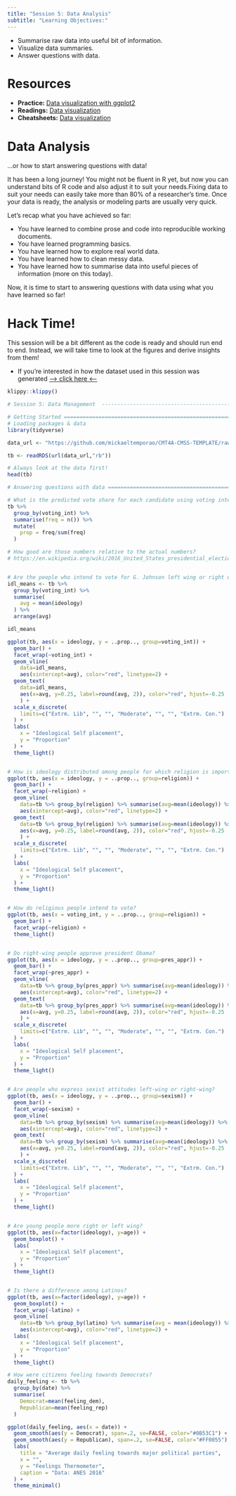 ```yaml
---
title: "Session 5: Data Analysis"
subtitle: "Learning Objectives:"
---
```


- Summarise raw data into useful bit of information.
- Visualize data summaries.
- Answer questions with data.

# Resources

- **Practice:** [Data visualization with ggplot2](https://learn.datacamp.com/courses/introduction-to-data-visualization-with-ggplot2)
- **Readings:** [Data visualization](https://r4ds.had.co.nz/data-visualisation.html)
- **Cheatsheets:** [Data visualization](https://github.com/rstudio/cheatsheets/raw/master/data-visualization-2.1.pdf)


# Data Analysis

...or how to start answering questions with data!

It has been a long journey! You might not be fluent in R yet, but now you can understand bits of R code and also adjust it to suit your needs.Fixing data to suit your needs can easily take more than 80% of a researcher's time. Once your data is ready, the analysis or modeling parts are usually very quick.

Let's recap what you have achieved so far:

- You have learned to combine prose and code into reproducible working documents.
- You have learned programming basics.
- You have learned how to explore real world data.
- You have learned how to clean messy data.
- You have learned how to summarise data into useful pieces of information (more on this today).

Now, it is time to start to answering questions with data using what you have learned so far!

# Hack Time!

This session will be a bit different as the code is ready and should run end to end. Instead, we will take time to look at the figures and derive insights from them!

- If you're interested in how the dataset used in this session was generated [--> click here <--](https://github.com/mickaeltemporao/CMT4A-CMSS-TEMPLATE/blob/main/src/make_data.R)

```r
klippy::klippy()
```

```r
# Session 5: Data Management  --------------------------------------------------

# Getting Started ==============================================================
# Loading packages & data
library(tidyverse)

data_url <- "https://github.com/mickaeltemporao/CMT4A-CMSS-TEMPLATE/raw/main/data/clean_2016.rds"

tb <- readRDS(url(data_url,"rb"))

# Always look at the data first!
head(tb)

# Answering questions with data ================================================

# What is the predicted vote share for each candidate using voting intentions?
tb %>%
  group_by(voting_int) %>%
  summarise(freq = n()) %>%
  mutate(
    prop = freq/sum(freq)
  )

# How good are those numbers relative to the actual numbers?
# https://en.wikipedia.org/wiki/2016_United_States_presidential_election#Electoral_results


# Are the people who intend to vote for G. Johnson left wing or right wing?
idl_means <- tb %>%
  group_by(voting_int) %>%
  summarise(
    avg = mean(ideology)
  ) %>%
  arrange(avg)

idl_means

ggplot(tb, aes(x = ideology, y = ..prop.., group=voting_int)) +
  geom_bar() +
  facet_wrap(~voting_int) +
  geom_vline(
    data=idl_means,
    aes(xintercept=avg), color="red", linetype=2) +
  geom_text(
    data=idl_means,
    aes(x=avg, y=0.25, label=round(avg, 2)), color="red", hjust=-0.25
    ) +
  scale_x_discrete(
    limits=c("Extrm. Lib", "", "", "Moderate", "", "", "Extrm. Con.")
  ) +
  labs(
    x = "Ideological Self placement",
    y = "Proportion"
  ) +
  theme_light()


# How is ideology distributed among people for which religion is important?
ggplot(tb, aes(x = ideology, y = ..prop.., group=religion)) +
  geom_bar() +
  facet_wrap(~religion) +
  geom_vline(
    data=tb %>% group_by(religion) %>% summarise(avg=mean(ideology)) %>% arrange(avg),
    aes(xintercept=avg), color="red", linetype=2) +
  geom_text(
    data=tb %>% group_by(religion) %>% summarise(avg=mean(ideology)) %>% arrange(avg),
    aes(x=avg, y=0.25, label=round(avg, 2)), color="red", hjust=-0.25
    ) +
  scale_x_discrete(
    limits=c("Extrm. Lib", "", "", "Moderate", "", "", "Extrm. Con.")
  ) +
  labs(
    x = "Ideological Self placement",
    y = "Proportion"
  ) +
  theme_light()


# How do religious people intend to vote?
ggplot(tb, aes(x = voting_int, y = ..prop.., group=religion)) +
  geom_bar() +
  facet_wrap(~religion) +
  theme_light()


# Do right-wing people approve president Obama?
ggplot(tb, aes(x = ideology, y = ..prop.., group=pres_appr)) +
  geom_bar() +
  facet_wrap(~pres_appr) +
  geom_vline(
    data=tb %>% group_by(pres_appr) %>% summarise(avg=mean(ideology)) %>% arrange(avg),
    aes(xintercept=avg), color="red", linetype=2) +
  geom_text(
    data=tb %>% group_by(pres_appr) %>% summarise(avg=mean(ideology)) %>% arrange(avg),
    aes(x=avg, y=0.25, label=round(avg, 2)), color="red", hjust=-0.25
    ) +
  scale_x_discrete(
    limits=c("Extrm. Lib", "", "", "Moderate", "", "", "Extrm. Con.")
  ) +
  labs(
    x = "Ideological Self placement",
    y = "Proportion"
  ) +
  theme_light()


# Are people who express sexist attitudes left-wing or right-wing?
ggplot(tb, aes(x = ideology, y = ..prop.., group=sexism)) +
  geom_bar() +
  facet_wrap(~sexism) +
  geom_vline(
    data=tb %>% group_by(sexism) %>% summarise(avg=mean(ideology)) %>% arrange(avg),
    aes(xintercept=avg), color="red", linetype=2) +
  geom_text(
    data=tb %>% group_by(sexism) %>% summarise(avg=mean(ideology)) %>% arrange(avg),
    aes(x=avg, y=0.25, label=round(avg, 2)), color="red", hjust=-0.25
    ) +
  scale_x_discrete(
    limits=c("Extrm. Lib", "", "", "Moderate", "", "", "Extrm. Con.")
  ) +
  labs(
    x = "Ideological Self placement",
    y = "Proportion"
  ) +
  theme_light()


# Are young people more right or left wing?
ggplot(tb, aes(x=factor(ideology), y=age)) +
  geom_boxplot() +
  labs(
    x = "Ideological Self placement",
    y = "Proportion"
  ) +
  theme_light()


# Is there a difference among Latinos?
ggplot(tb, aes(x=factor(ideology), y=age)) +
  geom_boxplot() +
  facet_wrap(~latino) +
  geom_vline(
    data=tb %>% group_by(latino) %>% summarise(avg = mean(ideology)) %>% arrange(avg),
    aes(xintercept=avg), color="red", linetype=2) +
  labs(
    x = "Ideological Self placement",
    y = "Proportion"
  ) +
  theme_light()

# How were citizens feeling towards Democrats?
daily_feeling <- tb %>%
  group_by(date) %>%
  summarise(
    Democrat=mean(feeling_dem),
    Republican=mean(feeling_rep)
  )

ggplot(daily_feeling, aes(x = date)) +
  geom_smooth(aes(y = Democrat), span=.2, se=FALSE, color="#0B53C1") +
  geom_smooth(aes(y = Republican), span=.2, se=FALSE, color="#FF0055") +
  labs(
    title = "Average daily feeling towards major political parties",
    x = "",
    y = "Feelings Thermometer",
    caption = "Data: ANES 2016"
  ) +
  theme_minimal()

```

